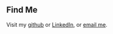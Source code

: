 ## Find Me

Visit my <a href="https://github.com/vickiticki">github</a> or <a href="https://www.linkedin.com/in/victoria-tiller-67420853/">LinkedIn</a>, or <a href = "mailto: vijotiller@gmail.com">email me</a>.
